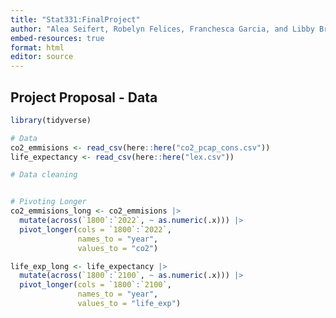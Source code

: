 ```yaml
---
title: "Stat331:FinalProject"
author: "Alea Seifert, Robelyn Felices, Franchesca Garcia, and Libby Brill"
embed-resources: true
format: html
editor: source
---
```


## Project Proposal - Data

```r
library(tidyverse)
```

```r
# Data
co2_emmisions <- read_csv(here::here("co2_pcap_cons.csv"))
life_expectancy <- read_csv(here::here("lex.csv"))

# Data cleaning


# Pivoting Longer
co2_emmisions_long <- co2_emmisions |>
  mutate(across(`1800`:`2022`, ~ as.numeric(.x))) |>
  pivot_longer(cols = `1800`:`2022`,
               names_to = "year",
               values_to = "co2")

life_exp_long <- life_expectancy |>
  mutate(across(`1800`:`2100`, ~ as.numeric(.x))) |>
  pivot_longer(cols = `1800`:`2100`,
               names_to = "year",
               values_to = "life_exp")

```
